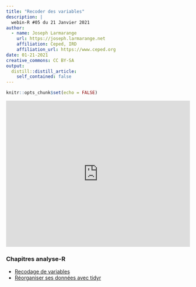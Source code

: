 ```yaml
---
title: "Recoder des variables"
description: |
  webin-R #05 du 21 Janvier 2021
author:
  - name: Joseph Larmarange
    url: https://joseph.larmarange.net
    affiliation: Ceped, IRD
    affiliation_url: https://www.ceped.org
date: 01-21-2021
creative_commons: CC BY-SA
output:
  distill::distill_article:
    self_contained: false
---
```




```r
knitr::opts_chunk$set(echo = FALSE)
```



<iframe width="100%" height="400" src="https://www.youtube.com/embed/CokvTbtWdwc" frameborder="0" allow="accelerometer; autoplay; clipboard-write; encrypted-media; gyroscope; picture-in-picture" allowfullscreen></iframe>


### Chapitres analyse-R

- [Recodage de variables](https://larmarange.github.io/analyse-R/recodage.html)
- [Réorganiser ses données avec tidyr](https://larmarange.github.io/analyse-R/reorganiser-ses-donnees-avec-tidyr.html)



